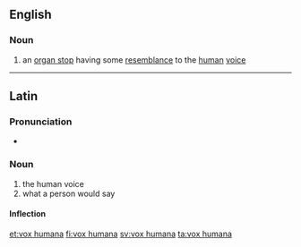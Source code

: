 ==English==

===Noun===
{{wikipedia}}
{{en-noun}}

# an [[organ stop]] having some [[resemblance]] to the [[human]] [[voice]]

----

==Latin==

===Pronunciation===
* {{la-IPA|'vōx hūmāna}}

===Noun===
{{la-noun|[[vōx]] [[hūmāna]]|vōcis hūmānae|f|third}}

# the human voice
# what a person would say

====Inflection====
{{la-decl-multi|vōx/vōc<3> hūmān<1>|g=f}}

[[et:vox humana]]
[[fi:vox humana]]
[[sv:vox humana]]
[[ta:vox humana]]